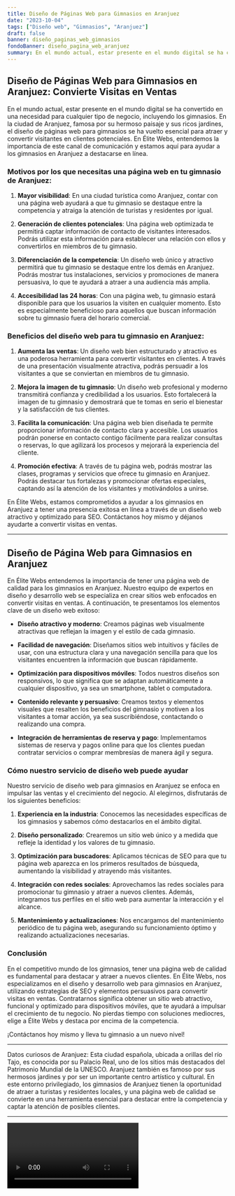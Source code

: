 ```yaml
---
title: Diseño de Páginas Web para Gimnasios en Aranjuez
date: "2023-10-04"
tags: ["Diseño web", "Gimnasios", "Aranjuez"]
draft: false
banner: diseño_paginas_web_gimnasios
fondoBanner: diseño_pagina_web_aranjuez
summary: En el mundo actual, estar presente en el mundo digital se ha convertido en una necesidad para cualquier tipo de negocio, incluyendo los gimnasios. En la ciudad de Aranjuez, famosa por su hermoso paisaje y sus ricos jardines, el diseño de páginas web para gimnasios se ha vuelto esencial para atraer y convertir visitantes en clientes potenciales. En Élite Webs, entendemos la importancia de este canal de comunicación y estamos aquí para ayudar a los gimnasios en Aranjuez a destacarse en línea.
---
```



## Diseño de Páginas Web para Gimnasios en Aranjuez: Convierte Visitas en Ventas

En el mundo actual, estar presente en el mundo digital se ha convertido en una necesidad para cualquier tipo de negocio, incluyendo los gimnasios. En la ciudad de Aranjuez, famosa por su hermoso paisaje y sus ricos jardines, el diseño de páginas web para gimnasios se ha vuelto esencial para atraer y convertir visitantes en clientes potenciales. En Élite Webs, entendemos la importancia de este canal de comunicación y estamos aquí para ayudar a los gimnasios en Aranjuez a destacarse en línea.

### Motivos por los que necesitas una página web en tu gimnasio de Aranjuez:

1. **Mayor visibilidad**: En una ciudad turística como Aranjuez, contar con una página web ayudará a que tu gimnasio se destaque entre la competencia y atraiga la atención de turistas y residentes por igual.

2. **Generación de clientes potenciales**: Una página web optimizada te permitirá captar información de contacto de visitantes interesados. Podrás utilizar esta información para establecer una relación con ellos y convertirlos en miembros de tu gimnasio.

3. **Diferenciación de la competencia**: Un diseño web único y atractivo permitirá que tu gimnasio se destaque entre los demás en Aranjuez. Podrás mostrar tus instalaciones, servicios y promociones de manera persuasiva, lo que te ayudará a atraer a una audiencia más amplia.

4. **Accesibilidad las 24 horas**: Con una página web, tu gimnasio estará disponible para que los usuarios la visiten en cualquier momento. Esto es especialmente beneficioso para aquellos que buscan información sobre tu gimnasio fuera del horario comercial.

### Beneficios del diseño web para tu gimnasio en Aranjuez:

1. **Aumenta las ventas**: Un diseño web bien estructurado y atractivo es una poderosa herramienta para convertir visitantes en clientes. A través de una presentación visualmente atractiva, podrás persuadir a los visitantes a que se conviertan en miembros de tu gimnasio.

2. **Mejora la imagen de tu gimnasio**: Un diseño web profesional y moderno transmitirá confianza y credibilidad a los usuarios. Esto fortalecerá la imagen de tu gimnasio y demostrará que te tomas en serio el bienestar y la satisfacción de tus clientes.

3. **Facilita la comunicación**: Una página web bien diseñada te permite proporcionar información de contacto clara y accesible. Los usuarios podrán ponerse en contacto contigo fácilmente para realizar consultas o reservas, lo que agilizará los procesos y mejorará la experiencia del cliente.

4. **Promoción efectiva**: A través de tu página web, podrás mostrar las clases, programas y servicios que ofrece tu gimnasio en Aranjuez. Podrás destacar tus fortalezas y promocionar ofertas especiales, captando así la atención de los visitantes y motivándolos a unirse.

En Élite Webs, estamos comprometidos a ayudar a los gimnasios en Aranjuez a tener una presencia exitosa en línea a través de un diseño web atractivo y optimizado para SEO. Contáctanos hoy mismo y déjanos ayudarte a convertir visitas en ventas.

<GifSeo />

<Cta />

---

## Diseño de Página Web para Gimnasios en Aranjuez

En Élite Webs entendemos la importancia de tener una página web de calidad para los gimnasios en Aranjuez. Nuestro equipo de expertos en diseño y desarrollo web se especializa en crear sitios web enfocados en convertir visitas en ventas. A continuación, te presentamos los elementos clave de un diseño web exitoso:

- **Diseño atractivo y moderno**: Creamos páginas web visualmente atractivas que reflejan la imagen y el estilo de cada gimnasio.

- **Facilidad de navegación**: Diseñamos sitios web intuitivos y fáciles de usar, con una estructura clara y una navegación sencilla para que los visitantes encuentren la información que buscan rápidamente.

- **Optimización para dispositivos móviles**: Todos nuestros diseños son responsivos, lo que significa que se adaptan automáticamente a cualquier dispositivo, ya sea un smartphone, tablet o computadora.

- **Contenido relevante y persuasivo**: Creamos textos y elementos visuales que resalten los beneficios del gimnasio y motiven a los visitantes a tomar acción, ya sea suscribiéndose, contactando o realizando una compra.

- **Integración de herramientas de reserva y pago**: Implementamos sistemas de reserva y pagos online para que los clientes puedan contratar servicios o comprar membresías de manera ágil y segura.

### Cómo nuestro servicio de diseño web puede ayudar

Nuestro servicio de diseño web para gimnasios en Aranjuez se enfoca en impulsar las ventas y el crecimiento del negocio. Al elegirnos, disfrutarás de los siguientes beneficios:

1. **Experiencia en la industria**: Conocemos las necesidades específicas de los gimnasios y sabemos cómo destacarlos en el ámbito digital.

2. **Diseño personalizado**: Crearemos un sitio web único y a medida que refleje la identidad y los valores de tu gimnasio.

3. **Optimización para buscadores**: Aplicamos técnicas de SEO para que tu página web aparezca en los primeros resultados de búsqueda, aumentando la visibilidad y atrayendo más visitantes.

4. **Integración con redes sociales**: Aprovechamos las redes sociales para promocionar tu gimnasio y atraer a nuevos clientes. Además, integramos tus perfiles en el sitio web para aumentar la interacción y el alcance.

5. **Mantenimiento y actualizaciones**: Nos encargamos del mantenimiento periódico de tu página web, asegurando su funcionamiento óptimo y realizando actualizaciones necesarias.

### Conclusión

En el competitivo mundo de los gimnasios, tener una página web de calidad es fundamental para destacar y atraer a nuevos clientes. En Élite Webs, nos especializamos en el diseño y desarrollo web para gimnasios en Aranjuez, utilizando estrategias de SEO y elementos persuasivos para convertir visitas en ventas. Contratarnos significa obtener un sitio web atractivo, funcional y optimizado para dispositivos móviles, que te ayudará a impulsar el crecimiento de tu negocio. No pierdas tiempo con soluciones mediocres, elige a Élite Webs y destaca por encima de la competencia.

¡Contáctanos hoy mismo y lleva tu gimnasio a un nuevo nivel!

---

Datos curiosos de Aranjuez: Esta ciudad española, ubicada a orillas del río Tajo, es conocida por su Palacio Real, uno de los sitios más destacados del Patrimonio Mundial de la UNESCO. Aranjuez también es famoso por sus hermosos jardines y por ser un importante centro artístico y cultural. En este entorno privilegiado, los gimnasios de Aranjuez tienen la oportunidad de atraer a turistas y residentes locales, y una página web de calidad se convierte en una herramienta esencial para destacar entre la competencia y captar la atención de posibles clientes.

---

<Video />

<CtaBot job="Gimnasios" city="Aranjuez" />

<Gmaps query="Aranjuez+españa+maps" />
